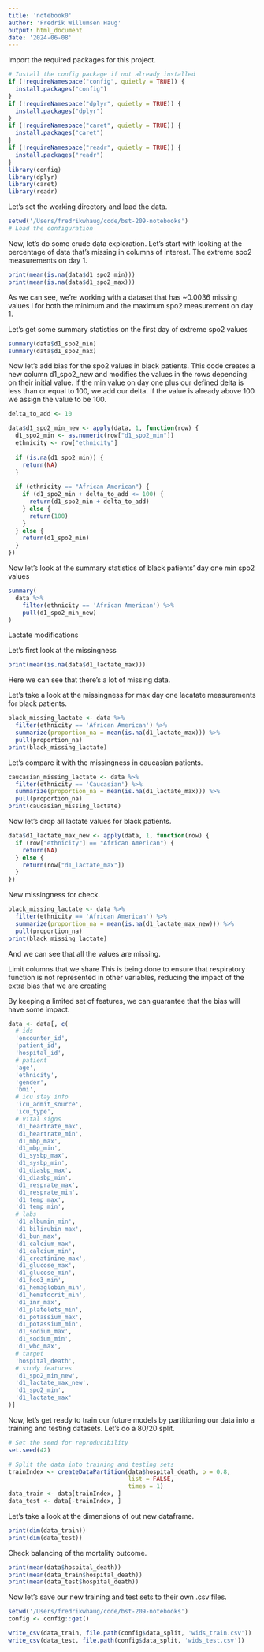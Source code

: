 ```yaml
---
title: 'notebook0'
author: 'Fredrik Willumsen Haug'
output: html_document
date: '2024-06-08'
---
```


Import the required packages for this project.
```r
# Install the config package if not already installed
if (!requireNamespace("config", quietly = TRUE)) {
  install.packages("config")
}
if (!requireNamespace("dplyr", quietly = TRUE)) {
  install.packages("dplyr")
}
if (!requireNamespace("caret", quietly = TRUE)) {
  install.packages("caret")
}
if (!requireNamespace("readr", quietly = TRUE)) {
  install.packages("readr")
}
library(config)
library(dplyr)
library(caret)
library(readr)
```

Let's set the working directory and load the data.
```r
setwd('/Users/fredrikwhaug/code/bst-209-notebooks')
# Load the configuration
```

Now, let's do some crude data exploration. Let's start with looking at the
percentage of data that's missing in columns of interest. The extreme spo2 
measurements on day 1. 
```r
print(mean(is.na(data$d1_spo2_min)))
print(mean(is.na(data$d1_spo2_max)))
```
As we can see, we're working with a dataset that has ~0.0036 missing values i
for both the minimum and the maximum spo2 measurement on day 1. 

Let's get some summary statistics on the first day of extreme spo2 values
```r
summary(data$d1_spo2_min)
summary(data$d1_spo2_max)
```
Now let's add bias for the spo2 values in black patients. This code creates a 
new column d1_spo2_new and modifies the values in the rows depending on their
initial value. If the min value on day one plus our defined delta is less than 
or equal to 100, we add our delta. If the value is already above 100 we assign 
the value to be 100.
```r
delta_to_add <- 10

data$d1_spo2_min_new <- apply(data, 1, function(row) {
  d1_spo2_min <- as.numeric(row["d1_spo2_min"])
  ethnicity <- row["ethnicity"]
  
  if (is.na(d1_spo2_min)) {
    return(NA)
  }
  
  if (ethnicity == "African American") {
    if (d1_spo2_min + delta_to_add <= 100) {
      return(d1_spo2_min + delta_to_add)
    } else {
      return(100)
    }
  } else {
    return(d1_spo2_min)
  }
})

```

Now let's look at the summary statistics of black patients' day one min spo2
values
```r
summary(
  data %>%
    filter(ethnicity == 'African American') %>%
    pull(d1_spo2_min_new)
)
```

Lactate modifications

Let's first look at the missingness
```r
print(mean(is.na(data$d1_lactate_max)))
```
Here we can see that there's a lot of missing data. 

Let's take a look at the missingness for max day one lacatate measurements for 
black patients.
```r
black_missing_lactate <- data %>%
  filter(ethnicity == 'African American') %>%
  summarize(proportion_na = mean(is.na(d1_lactate_max))) %>%
  pull(proportion_na)
print(black_missing_lactate)
```
Let's compare it with the missingness in caucasian patients.
```r
caucasian_missing_lactate <- data %>%
  filter(ethnicity == 'Caucasian') %>%
  summarize(proportion_na = mean(is.na(d1_lactate_max))) %>%
  pull(proportion_na)
print(caucasian_missing_lactate)
```
Now let's drop all lactate values for black patients.
```r
data$d1_lactate_max_new <- apply(data, 1, function(row) {
  if (row["ethnicity"] == "African American") {
    return(NA)
  } else {
    return(row["d1_lactate_max"])
  }
})
```

New missingness for check.
```r
black_missing_lactate <- data %>%
  filter(ethnicity == 'African American') %>%
  summarize(proportion_na = mean(is.na(d1_lactate_max_new))) %>%
  pull(proportion_na)
print(black_missing_lactate)
```
And we can see that all the values are missing. 

Limit columns that we share
This is being done to ensure that respiratory function is not represented in other variables, reducing the impact of the extra bias that we are creating

By keeping a limited set of features, we can guarantee that the bias will have some impact.
```r
data <- data[, c(
  # ids
  'encounter_id',
  'patient_id',
  'hospital_id',
  # patient
  'age',
  'ethnicity',
  'gender',
  'bmi',
  # icu stay info
  'icu_admit_source',
  'icu_type',
  # vital signs
  'd1_heartrate_max',
  'd1_heartrate_min',
  'd1_mbp_max',
  'd1_mbp_min',
  'd1_sysbp_max',
  'd1_sysbp_min',
  'd1_diasbp_max',
  'd1_diasbp_min',
  'd1_resprate_max',
  'd1_resprate_min',
  'd1_temp_max',
  'd1_temp_min',
  # labs
  'd1_albumin_min',
  'd1_bilirubin_max',
  'd1_bun_max',
  'd1_calcium_max',
  'd1_calcium_min',
  'd1_creatinine_max',
  'd1_glucose_max',
  'd1_glucose_min',
  'd1_hco3_min',
  'd1_hemaglobin_min',
  'd1_hematocrit_min',
  'd1_inr_max',
  'd1_platelets_min',
  'd1_potassium_max',
  'd1_potassium_min',
  'd1_sodium_max',
  'd1_sodium_min',
  'd1_wbc_max',
  # target
  'hospital_death',
  # study features
  'd1_spo2_min_new',
  'd1_lactate_max_new',
  'd1_spo2_min',
  'd1_lactate_max'
)]
```

Now, let's get ready to train our future models by partitioning our data into 
a training and testing datasets. Let's do a 80/20 split. 
```r
# Set the seed for reproducibility
set.seed(42)

# Split the data into training and testing sets
trainIndex <- createDataPartition(data$hospital_death, p = 0.8, 
                                  list = FALSE, 
                                  times = 1)
data_train <- data[trainIndex, ]
data_test <- data[-trainIndex, ]
```

Let's take a look at the dimensions of out new dataframe.
```r
print(dim(data_train))
print(dim(data_test))
```
Check balancing of the mortality outcome.
```r
print(mean(data$hospital_death))
print(mean(data_train$hospital_death))
print(mean(data_test$hospital_death))
```

Now let's save our new training and test sets to their own .csv files.
```r
setwd('/Users/fredrikwhaug/code/bst-209-notebooks')
config <- config::get()

write_csv(data_train, file.path(config$data_split, 'wids_train.csv'))
write_csv(data_test, file.path(config$data_split, 'wids_test.csv'))

```